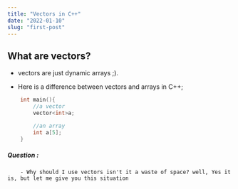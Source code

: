 ```yaml
---
title: "Vectors in C++"
date: "2022-01-10"
slug: "first-post"
---
```


## What are vectors?
- vectors are just dynamic arrays ;). 

- Here is a difference between vectors and arrays in C++;


```cpp
    int main(){
        //a vector
        vector<int>a;

        //an array
        int a[5];
    }
```
##### Question :
        - Why should I use vectors isn't it a waste of space? well, Yes it is, but let me give you this situation
